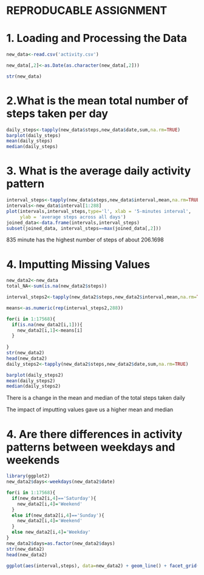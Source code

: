 REPRODUCABLE ASSIGNMENT
========================

1. Loading and Processing the Data
==================================

```r
new_data<-read.csv('activity.csv')

new_data[,2]<-as.Date(as.character(new_data[,2]))

str(new_data)
```

2.What is the mean total number of steps taken per day
=======================================================

```r
daily_steps<-tapply(new_data$steps,new_data$date,sum,na.rm=TRUE)
barplot(daily_steps)
mean(daily_steps)
median(daily_steps)
```

3. What is the average daily activity pattern
=============================================

```r
interval_steps<-tapply(new_data$steps,new_data$interval,mean,na.rm=TRUE)
intervals<-new_data$interval[1:288]
plot(intervals,interval_steps,type='l', xlab = '5-minutes interval',
     ylab = 'average steps across all days')
joined_data<-data.frame(intervals,interval_steps)
subset(joined_data, interval_steps==max(joined_data[,2]))

```

835 minute has the highest number of steps of about 206.1698

4. Imputting Missing Values
===========================

```r
new_data2<-new_data
total_NA<-sum(is.na(new_data2$steps))

interval_steps2<-tapply(new_data2$steps,new_data2$interval,mean,na.rm=TRUE)

means<-as.numeric(rep(interval_steps2,288))

for(i in 1:17568){
  if(is.na(new_data2[i,1])){
    new_data2[i,1]<-means[i]
  }
  
}
str(new_data2)
head(new_data2)
daily_steps2<-tapply(new_data2$steps,new_data2$date,sum,na.rm=TRUE)

barplot(daily_steps2)
mean(daily_steps2)
median(daily_steps2)
```

There is a change in the mean and median of the total steps taken daily

The impact of imputting values gave us a higher mean and median

4. Are there differences in activity patterns between weekdays and weekends
===============================================================

```r
library(ggplot2)
new_data2$days<-weekdays(new_data2$date)

for(i in 1:17568){
  if(new_data2[i,4]=='Saturday'){
    new_data2[i,4]='Weekend'
  }
  else if(new_data2[i,4]=='Sunday'){
    new_data2[i,4]='Weekend'
  }
  else new_data2[i,4]='Weekday'
}
new_data2$days=as.factor(new_data2$days)
str(new_data2)
head(new_data2)

ggplot(aes(interval,steps), data=new_data2) + geom_line() + facet_grid(days~.)
```

